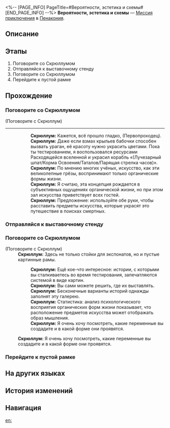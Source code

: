 <%-- [PAGE_INFO]
PageTitle=#Вероятности, эстетика и схемы#
[END_PAGE_INFO] --%>
{{Дополнить|Диалоги.}}
{{Миссия Инфобокс
|id              = 8023501
|Название        = 
|Изображение     = Миссия Вероятности, эстетика и схемы.png
|Тип             = Миссия приключения
|Событие         = 
|Глава           = 
|Условия         = Завершена {{cx}}<!--Hidden Mission ID 8023801-->
|Персонажи       = Первопроходец; Скрюллум
|СтартЛокация    = [[Пенакония]] — [[«(Лучезарный шпат/Корма Освоения/Таталов/Парящая стрелка часов)»]]
|Мир             = Пенакония
|Предыдущая      = 
|Следующая       = 
|Награды         = Кредиты*5 000
}}
'''Вероятности, эстетика и схемы''' — [[Миссия приключения]] в [[Пенакония]].

==Описание==
{{Описание|<!--официальное описание из Перекрёстка судеб-->}}

==Этапы==
# Поговорите со Скрюллумом
# Отправляйся к выставочному стенду
# Поговорите со Скрюллумом
# Перейдите к пустой рамке

==Прохождение==
{{Дополнить}}

===Поговорите со Скрюллумом===
{{Описание миссии|тип=Миссия приключения|локация=«(Лучезарный шпат/Корма Освоения/Таталов/Парящая стрелка часов)»|Искусство - врождённый дар, люди умеют творить, как младенцы умеют звать свою мать.}}
{{Диалог Начало}}

;(Поговорите с Скрюллум)
----
::'''Скрюллум:''' Кажется, всё прошло гладко, {{MC|ж=госпожа|м=господин}} (Первопроходец).
::'''Скрюллум:''' Даже если взмах крыльев бабочки способен вызвать ураган, её красоту нужно украсить цветами. Пока ты {{MC|ж=занималась|м=занимался}} тестированием, я воспользовался ресурсами Расходящейся вселенной и украсил корабль «(Лучезарный шпат/Корма Освоения/Таталов/Парящая стрелка часов)».
::'''Скрюллум:''' По мнению многих учёных, искусство, как эти великолепные грёзы, воспринимают только органические формы жизни.
::'''Скрюллум:''' Я считаю, эта концепция рождается в субъективных ощущениях органической жизни, но при этом зал искусства приветствует всех гостей.
::'''Скрюллум:''' Предложение: используйте обе руки, чтобы расставить предметы искусства, которые украсят это путешествие в поисках смертных.
{{Диалог Конец}}

===Отправляйся к выставочному стенду===
{{Описание миссии|тип=Миссия приключения|локация=«(Лучезарный шпат/Корма Освоения/Таталов/Парящая стрелка часов)»|Пройдите по реке памяти и найдите драгоценные воспоминания.}}
{{Диалог Начало}}


{{Диалог Конец}}

===Поговорите со Скрюллумом===
{{Описание миссии|тип=Миссия приключения|локация=«(Лучезарный шпат/Корма Освоения/Таталов/Парящая стрелка часов)»|Из всех бесчисленных путей мы сможем пройти только по одному.}}
{{Диалог Начало}}

;(Поговорите с Скрюллум)
:'''Скрюллум:''' Здесь не только стойки для экспонатов, но и пустые картинные рамы.
::'''Скрюллум:''' Ещё кое-что интересное: истории, с которыми вы сталкиваетесь во время тестирования, запечатляются системой в виде картин.
::'''Скрюллум:''' Вы сами можете решить, где их выставлять.
::'''Скрюллум:''' Бесконечные варианты историй однажды заполнят эту галерею.
::'''Скрюллум:''' Статистика: анализ психологического восприятия органических форм жизни показывает, что расположение предметов искусства может отображать образ мышления.
::'''Скрюллум:''' Я очень хочу посмотреть, какие переменные вы создадите и в какой форме они проявятся.
:'''Скрюллум:''' Я очень хочу посмотреть, какие переменные вы создадите и в какой форме они проявятся.
{{Диалог Конец}}

===Перейдите к пустой рамке===
{{Описание миссии|тип=Миссия приключения|локация=«(Лучезарный шпат/Корма Освоения/Таталов/Парящая стрелка часов)»|Мы будем думать о прошлом с любовью.}}
{{Диалог Начало}}


{{Диалог Конец}}

==На других языках==
{{На других языках
|en   = Probability, Aesthetics, and Circuits
|zhs  = 概率、美学与回路
|zht  = 機率、美學與迴路
|ja   = 確率、美学、そして回路
|ko   = 확률, 미학 그리고 회로
|es   = Probabilidad, estética y circuitos
|fr   = Probabilité, esthétique et circuits
|ru   = Вероятности, эстетика и схемы
|th   = โอกาส สุนทรียศาสตร์ และวงโคจร
|vi   = Xác Suất, Mỹ Học và Mạch Kín
|de   = Wahrscheinlichkeit, Ästhetik und Schaltkreise
|id   = Peluang, Estetika, dan Sirkuit
|pt   = Probabilidade, Estética e Circuitos
}}

==История изменений==
{{История изменений|3.5}}

==Навигация==
{{Миссия приключения Навбокс|Глава }}

[[en:]]

